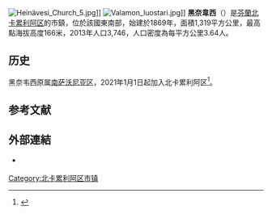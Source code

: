 [[File:Heinävesi_Church_5.jpg|thumb]]]]
[[File:Valamon_luostari.jpg|thumb]]]]
'''黑奈韋西'''（{{lang-fi|Heinävesi}}）是[[芬蘭|芬蘭]][[北卡累利阿区|北卡累利阿区]]的市鎮，位於該國東南部，始建於1869年，面積1,319平方公里，最高點海拔高度166米，2013年人口3,746，人口密度為每平方公里3.64人。

== 历史 ==
黑奈韦西原属[[南萨沃尼亚区|南萨沃尼亚区]]，2021年1月1日起加入北卡累利阿区<ref name="Nyyssönen">{{cite web | url = https://yle.fi/uutiset/3-11675073 | title = Tuhansilta savolaisilta vaihtuu uudenvuodenyönä maakunta – kysyimme asukkailta, miltä se tuntuu: "Savolaisiahan myö ollaan" | author = Nyyssönen, Tarja & Kämppi, Marja-Liisa | language = fi | publisher = Yle | date = 2020-12-04 | accessdate = 2021-01-01}}</ref>。

== 参考文献 ==
{{Reflist}}

==外部連結==
{{commonscat|Heinävesi|position=left}}
* {{Official website|http://heinavesi.fi/|黑奈韋西市镇官方网站}} {{fi}}

{{Finland-geo-stub}}
[[Category:北卡累利阿区市镇|Category:北卡累利阿区市镇]]